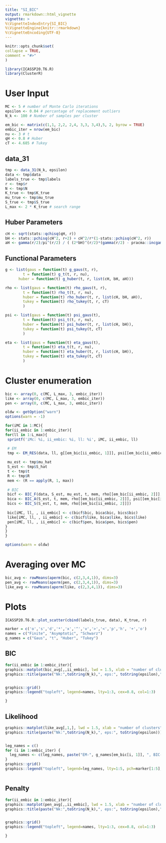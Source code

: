 ```yaml
---
title: "SI_BIC"
output: rmarkdown::html_vignette
vignette: >
%\VignetteIndexEntry{SI_BIC}
%\VignetteEngine{knitr::rmarkdown}
%\VignetteEncoding{UTF-8}
---
```


```r
knitr::opts_chunk$set(
collapse = TRUE,
comment = "#>"
)
```

```r
library(ICASSP20.T6.R)
library(ClusterR)
```

# User Input

```r
MC <- 5 # number of Monte Carlo iterations
epsilon <- 0.04 # percantage of replacement outliers
N_k <- 100 # Number of samples per cluster

em_bic <- matrix(c(1,1, 2,2, 2,4, 3,3, 3,4),5, 2, byrow = TRUE)
embic_iter = nrow(em_bic)
nu <- 3 # t
qH <- 0.8 # Huber
cT <- 4.685 # Tukey
```

## data_31

```r
tmp <- data_31(N_k, epsilon)
data <- tmp$data
labels_true <- tmp$labels
r <- tmp$r
N <- tmp$N
K_true <- tmp$K_true
mu_true <- tmp$mu_true
S_true <- tmp$S_true
L_max <- 2 * K_true # search range
```

## Huber Parameters
```r
cH <- sqrt(stats::qchisq(qH, r))
bH <- stats::pchisq(cH^2, r+2) + cH^2/r*(1-stats::pchisq(cH^2, r))
aH <- gamma(r/2)/pi^(r/2) / ( (2*bH)^(r/2)*(gamma(r/2) - pracma::incgam(r/2, cH^2/(2*bH))) + (2*bH*cH^2*exp(-cH^2/(2*bH)))/(cH^2 - bH * r))

```

## Functional Parameters
```r
g <- list(gaus = function(t) g_gaus(t, r),
        t = function(t) g_t(t, r, nu),
      huber = function(t) g_huber(t, r, list(cH, bH, aH)))

rho <- list(gaus = function(t) rho_gaus(t, r),
        t = function(t) rho_t(t, r, nu),
        huber = function(t) rho_huber(t, r, list(cH, bH, aH)),
        tukey = function(t) rho_tukey(t, r, cT)
        )

psi <- list(gaus = function(t) psi_gaus(t),
        t = function(t) psi_t(t, r, nu),
        huber = function(t) psi_huber(t, r, list(cH, bH)),
        tukey = function(t) psi_tukey(t, cT)
        )

eta <- list(gaus = function(t) eta_gaus(t),
        t = function(t) eta_t(t, r, nu),
        huber = function(t) eta_huber(t, r, list(cH, bH)),
        tukey = function(t) eta_tukey(t, cT)
        )


```


# Cluster enumeration
```r
bic <- array(0, c(MC, L_max, 3, embic_iter))
like <- array(0, c(MC, L_max, 3, embic_iter))
pen <- array(0, c(MC, L_max, 3, embic_iter))

oldw <- getOption("warn")
options(warn = -1)

for(iMC in 1:MC){
for(ii_embic in 1:embic_iter){
for(ll in 1:L_max){
 sprintf('iMc: %i, ii_embic: %i, ll: %i', iMC, ii_embic, ll)

 # EM
 tmp <- EM_RES(data, ll, g[[em_bic[ii_embic, 1]]], psi[[em_bic[ii_embic, 1]]])
 
 mu_est <- tmp$mu_hat
 S_est <- tmp$S_hat
 t <- tmp$t
 R <- tmp$R
 mem <- (R == apply(R, 1, max))
 
 # BIC
 bicf <- BIC_F(data, S_est, mu_est, t, mem, rho[[em_bic[ii_embic, 2]]], psi[[em_bic[ii_embic, 2]]], eta[[em_bic[ii_embic, 2]]])
 bica <- BIC_A(S_est, t, mem, rho[[em_bic[ii_embic, 2]]], psi[[em_bic[ii_embic, 2]]], eta[[em_bic[ii_embic, 2]]])
 bics <- BIC_S(S_est, t, mem, rho[[em_bic[ii_embic, 2]]])
 
 bic[iMC, ll, , ii_embic] <- c(bicf$bic, bica$bic, bics$bic)
 like[iMC, ll, , ii_embic] <- c(bicf$like, bica$like, bics$like)
 pen[iMC, ll, , ii_embic] <- c(bicf$pen, bica$pen, bics$pen)
}
} 
}

options(warn = oldw)
```


# Averaging over MC

```r
bic_avg <- rowMeans(aperm(bic, c(2,3,4,1)), dims=3)
pen_avg <- rowMeans(aperm(pen, c(2,3,4,1)), dims=3)
like_avg <- rowMeans(aperm(like, c(2,3,4,1)), dims=3)
```



# Plots
```r
ICASSP20.T6.R::plot_scatter(cbind(labels_true, data), K_true, r)

marker = c('o','s','d','*','x','^','v','>','<','p','h', '+','o')
names = c("Finite", "Asymptotic", "Schwarz")
g_names = c("Gaus", "t", "Huber", "Tukey")
```

## BIC
```r
for(ii_embic in 1:embic_iter){
graphics::matplot(bic_avg[,,ii_embic], lwd = 1.5, xlab = "number of clusters", ylab = "BIC", pch=c("F", "A", "S"), type = 'b', col=1:3)
graphics::title(paste("Nk:",toString(N_k),", eps:", toString(epsilon),", EM-", g_names[em_bic[ii_embic,1]], ", BIC-", g_names[em_bic[ii_embic,2]]))


graphics::grid()
graphics::legend("topleft", legend=names, lty=1:3, cex=0.8, col=1:3)

}

```

## Likelihood
```r

graphics::matplot(like_avg[,1,], lwd = 1.5, xlab = "number of clusters", ylab = "Likelihood", pch=marker[1:5], type = 'b', col=1:5)
graphics::title(paste("Nk:",toString(N_k),", eps:", toString(epsilon)))


leg_names = c()
for (i in 1:embic_iter) {
  leg_names <- c(leg_names, paste("EM-", g_names[em_bic[i, 1]], ", BIC-", g_names[em_bic[i,2]]))
}
graphics::grid()
graphics::legend("topleft", legend=leg_names, lty=1:5, pch=marker[1:5], cex=0.8, col=1:5)



```

## Penalty
```r
for(ii_embic in 1:embic_iter){
graphics::matplot(pen_avg[,,ii_embic], lwd = 1.5, xlab = "number of clusters", ylab = "Penalty", pch=c("F", "A", "S"), type = 'b', col=1:3)
graphics::title(paste("Nk:",toString(N_k),", eps:", toString(epsilon),", EM-", g_names[em_bic[ii_embic,1]], ", BIC-", g_names[em_bic[ii_embic,2]]))


graphics::grid()
graphics::legend("topleft", legend=names, lty=1:3, cex=0.8, col=1:3)

}

```
